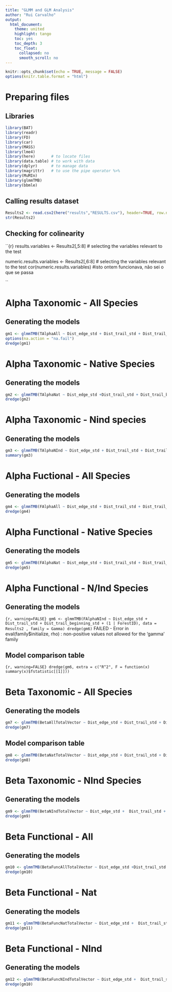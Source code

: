 ```yaml
---
title: "GLMM and GLM Analysis"
author: "Rui Carvalho"
output:
  html_document:
    theme: united
    highlight: tango
    toc: yes
    toc_depth: 3
    toc_float:
      collapsed: no
      smooth_scroll: no
---
```


```r
knitr::opts_chunk$set(echo = TRUE, message = FALSE)
options(knitr.table.format = "html")

```


# Preparing files

## Libraries 

``` r
library(BAT)
library(readr)
library(FD) 
library(car)
library(MASS)
library(lme4)
library(here)       # to locate files
library(data.table) # to work with data
library(dplyr)      # to manage data
library(magrittr)   # to use the pipe operator %>% 
library(MuMIn)
library(glmmTMB)
library(bbmle)
```


## Calling results dataset

```r
Results2 <- read.csv2(here("results","RESULTS.csv"), header=TRUE, row.names = 1,  stringsAsFactors = T, sep = ",", dec = ".")
str(Results2)
```

## Checking for colinearity 

``{r}
results.variables <- Results2[,5:8] # selecting the variables relevant to the test

numeric.results.variables <- Results2[,6:8] # selecting the variables relevant to the test
cor(numeric.results.variables)  #isto ontem funcionava, não sei o que se passa

``

# Alpha Taxonomic - All Species

## Generating the models
```r

gm1 <- glmmTMB(TAlphaAll ~ Dist_edge_std + Dist_trail_std + Dist_trail_beginning_std + (1 | ForestID), data = Results2 , family = poisson)
options(na.action = "na.fail")
dredge(gm1)
```

# Alpha Taxonomic - Native Species

## Generating the models
```r

gm2 <- glmmTMB(TAlphaNat ~ Dist_edge_std +Dist_trail_std + Dist_trail_beginning_std + (1 | ForestID), data = Results2 , family = poisson)
dredge(gm2)
```

# Alpha Taxonomic - Nind species

## Generating the models
```r

gm3 <- glmmTMB(TAlphaNInd ~ Dist_edge_std + Dist_trail_std + Dist_trail_beginning_std + (1 | ForestID), data = Results2 , family = poisson)
summary(gm3)

```


# Alpha Fuctional - All Species

## Generating the models
```r

gm4 <- glmmTMB(FAlphaAll ~ Dist_edge_std + Dist_trail_std + Dist_trail_beginning_std + (1 | ForestID), data = Results2 , family = Gamma)
dredge(gm4)
```

# Alpha Functional - Native Species

## Generating the models
```r

gm5 <- glmmTMB(FAlphaNat ~ Dist_edge_std + Dist_trail_std + Dist_trail_beginning_std + (1 | ForestID), data = Results2 , family = Gamma)
dredge(gm5)
```

# Alpha Functional - N/Ind Species

## Generating the models
``{r, warning=FALSE}
gm6 <- glmmTMB(FAlphaNInd ~ Dist_edge_std + Dist_trail_std + Dist_trail_beginning_std + (1 | ForestID), data = Results2 , family = Gamma)
dredge(gm6)
``
FAILED - Error in eval(family$initialize, rho) : non-positive values not allowed for the 'gamma' family

## Model comparison table
``{r, warning=FALSE}
dredge(gm6, extra = c("R^2", F = function(x)
    summary(x)$fstatistic[[1]]))
``



# Beta Taxonomic - All Species

## Generating the models

```r

gm7 <- glmmTMB(BetaAllTotalVector ~ Dist_edge_std + Dist_trail_std + Dist_trail_beginning_std + (1 | ForestID), data = Results2 , family = beta_family)
dredge(gm7)

```



## Model comparison table
```r
gm8 <- glmmTMB(BetaNatTotalVector ~ Dist_edge_std + Dist_trail_std + Dist_trail_beginning_std + (1 | ForestID), data = Results2 , family = beta_family)
dredge(gm8)
```


# Beta Taxonomic - NInd Species

## Generating the models
```r

gm9 <- glmmTMB(BetaNIndTotalVector ~ Dist_edge_std +  Dist_trail_std + Dist_trail_beginning_std + (1 | ForestID), data = Results2 , family = beta_family)
dredge(gm9)
```



# Beta Functional - All 

## Generating the models
```r

gm10 <- glmmTMB(BetaFuncAllTotalVector ~ Dist_edge_std +Dist_trail_std + Dist_trail_beginning_std + (1 | ForestID), data = Results2 , family = beta_family)
dredge(gm10)
```

# Beta Functional - Nat 

## Generating the models
```r

gm11 <- glmmTMB(BetaFuncNatTotalVector ~ Dist_edge_std +  Dist_trail_std + Dist_trail_beginning_std + (1 | ForestID), data = Results2 , family = beta_family)
dredge(gm11)
```


# Beta Functional - NInd 

## Generating the models
```r

gm12 <- glmmTMB(BetaFuncNIndTotalVector ~ Dist_edge_std +  Dist_trail_std + Dist_trail_beginning_std + (1 | ForestID), data = Results2 , family = beta_family)
dredge(gm10)
```




